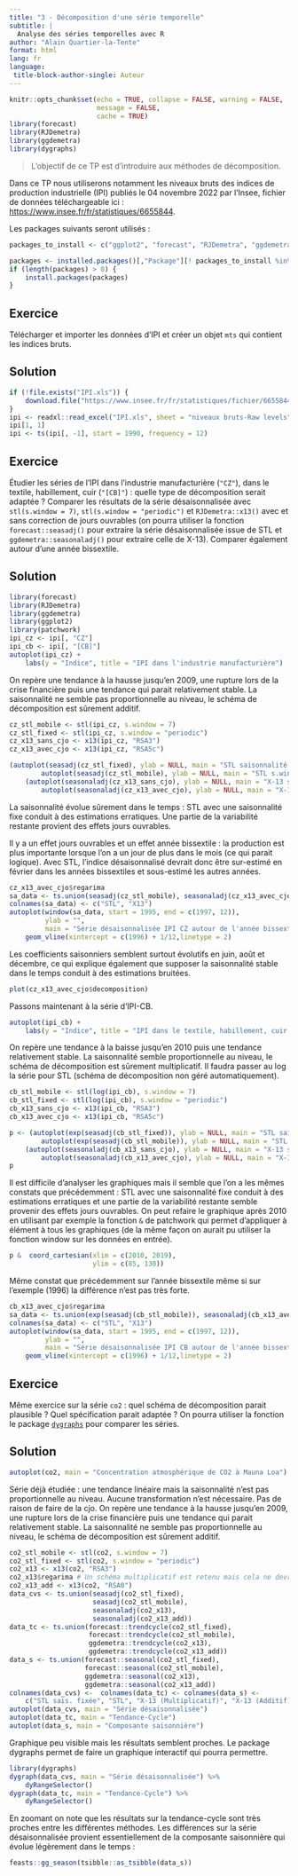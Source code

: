 ```yaml
---
title: "3 - Décomposition d'une série temporelle"
subtitle: |
  Analyse des séries temporelles avec R
author: "Alain Quartier-la-Tente"
format: html
lang: fr
language: 
 title-block-author-single: Auteur
---
```


```r
knitr::opts_chunk$set(echo = TRUE, collapse = FALSE, warning = FALSE,
					  message = FALSE,
					  cache = TRUE)
library(forecast)
library(RJDemetra)
library(ggdemetra)
library(dygraphs)
```


> L'objectif de ce TP est d'introduire aux méthodes de décomposition.

Dans ce TP nous utiliserons notamment les niveaux bruts des indices de production industrielle (IPI) publiés le 04 novembre 2022 par l'Insee, fichier de données téléchargeable ici : <https://www.insee.fr/fr/statistiques/6655844>.

Les packages suivants seront utilisés :

```r
packages_to_install <- c("ggplot2", "forecast", "RJDemetra", "ggdemetra", "dygraphs")

packages <- installed.packages()[,"Package"][! packages_to_install %in% installed.packages()[,"Package"]]
if (length(packages) > 0) {
	install.packages(packages)
}
```

::: callout-note
## Exercice
Télécharger et importer les données d'IPI et créer un objet `mts` qui contient les indices bruts.
:::

::: {.callout-tip collapse="true"}
## Solution
```r
if (!file.exists("IPI.xls")) {
	download.file("https://www.insee.fr/fr/statistiques/fichier/6655844/IPI_202209.xls", "IPI.xls")
}
ipi <- readxl::read_excel("IPI.xls", sheet = "niveaux bruts-Raw levels")
ipi[1, 1]
ipi <- ts(ipi[, -1], start = 1990, frequency = 12)
```
:::

::: callout-note
## Exercice
Étudier les séries de l'IPI dans l'industrie manufacturière (`"CZ"`), dans le textile, habillement, cuir (`"[CB]"`) : quelle type de décomposition serait adaptée ? 
Comparer les résultats de la série désaisonnalisée avec `stl(s.window = 7)`, `stl(s.window = "periodic")` et `RJDemetra::x13()` avec et sans correction de jours ouvrables (on pourra utiliser la fonction `forecast::seasadj()` pour extraire la série désaisonnalisée issue de STL et  `ggdemetra::seasonaladj()` pour extraire celle de X-13). Comparer également autour d'une année bissextile.
:::

::: {.callout-tip collapse="true"}
## Solution
```r
library(forecast)
library(RJDemetra)
library(ggdemetra)
library(ggplot2)
library(patchwork)
ipi_cz <- ipi[, "CZ"]
ipi_cb <- ipi[, "[CB]"]
autoplot(ipi_cz) +
	labs(y = "Indice", title = "IPI dans l'industrie manufacturière")
```
On repère une tendance à la hausse jusqu'en 2009, une rupture lors de la crise financière puis une tendance qui parait relativement stable.
La saisonnalité ne semble pas proportionnelle au niveau, le schéma de décomposition est sûrement additif.
```r
cz_stl_mobile <- stl(ipi_cz, s.window = 7)
cz_stl_fixed <- stl(ipi_cz, s.window = "periodic")
cz_x13_sans_cjo <- x13(ipi_cz, "RSA3")
cz_x13_avec_cjo <- x13(ipi_cz, "RSA5c")

(autoplot(seasadj(cz_stl_fixed), ylab = NULL, main = "STL saisonnalité fixée")  +
		autoplot(seasadj(cz_stl_mobile), ylab = NULL, main = "STL s.window=7")) /
	(autoplot(seasonaladj(cz_x13_sans_cjo), ylab = NULL, main = "X-13 sans CJO") +
	 	autoplot(seasonaladj(cz_x13_avec_cjo), ylab = NULL, main = "X-13 avec CJO"))
```
La saisonnalité évolue sûrement dans le temps : STL avec une saisonnalité fixe conduit à des estimations erratiques.
Une partie de la variabilité restante provient des effets jours ouvrables.

Il y a un effet jours ouvrables et un effet année bissextile : la production est plus importante lorsque l'on a un jour de plus dans le mois (ce qui parait logique).
Avec STL, l'indice désaisonnalisé devrait donc être sur-estimé en février dans les années bissextiles et sous-estimé les autres années.
```r
cz_x13_avec_cjo$regarima
sa_data <- ts.union(seasadj(cz_stl_mobile), seasonaladj(cz_x13_avec_cjo))
colnames(sa_data) <- c("STL", "X13")
autoplot(window(sa_data, start = 1995, end = c(1997, 12)),
		 ylab = "", 
		 main = "Série désaisonnalisée IPI CZ autour de l'année bissextile de 1996") + 
	geom_vline(xintercept = c(1996) + 1/12,linetype = 2)
```
Les coefficients saisonniers semblent surtout évolutifs en juin, août et décembre, ce qui explique également que supposer la saisonnalité stable dans le temps conduit à des estimations bruitées.
```r
plot(cz_x13_avec_cjo$decomposition)
```

Passons maintenant à la série d'IPI-CB.
```r
autoplot(ipi_cb) + 
	labs(y = "Indice", title = "IPI dans le textile, habillement, cuir (CB)")
```
On repère une tendance à la baisse jusqu'en 2010 puis une tendance relativement stable. 
La saisonnalité semble proportionnelle au niveau, le schéma de décomposition est sûrement multiplicatif. 
Il faudra passer au log la série pour STL (schéma de décomposition non géré automatiquement).
```r
cb_stl_mobile <- stl(log(ipi_cb), s.window = 7)
cb_stl_fixed <- stl(log(ipi_cb), s.window = "periodic")
cb_x13_sans_cjo <- x13(ipi_cb, "RSA3")
cb_x13_avec_cjo <- x13(ipi_cb, "RSA5c")

p <- (autoplot(exp(seasadj(cb_stl_fixed)), ylab = NULL, main = "STL saisonnalité fixée")  + 
	  	autoplot(exp(seasadj(cb_stl_mobile)), ylab = NULL, main = "STL s.window=7")) /
	(autoplot(seasonaladj(cb_x13_sans_cjo), ylab = NULL, main = "X-13 sans CJO") + 
	 	autoplot(seasonaladj(cb_x13_avec_cjo), ylab = NULL, main = "X-13 avec CJO"))
p
```
Il est difficile d'analyser les graphiques mais il semble que l'on a les mêmes constats que précédemment : STL avec une saisonnalité fixe conduit à des estimations erratiques et une partie de la variabilité restante semble provenir des effets jours ouvrables.
On peut refaire le graphique après 2010 en utilisant par exemple la fonction `&` de patchwork qui permet d'appliquer à élément à tous les graphiques
(de la même façon on aurait pu utiliser la fonction window sur les données en entrée).
```r
p &  coord_cartesian(xlim = c(2010, 2019),
					 ylim = c(85, 130))
```
Même constat que précédemment sur l'année bissextile même si sur l'exemple (1996) la différence n'est pas très forte.
```r
cb_x13_avec_cjo$regarima
sa_data <- ts.union(exp(seasadj(cb_stl_mobile)), seasonaladj(cb_x13_avec_cjo))
colnames(sa_data) <- c("STL", "X13")
autoplot(window(sa_data, start = 1995, end = c(1997, 12)),
		 ylab = "", 
		 main = "Série désaisonnalisée IPI CB autour de l'année bissextile de 1996") + 
	geom_vline(xintercept = c(1996) + 1/12,linetype = 2)
```
:::

::: callout-note
## Exercice
Même exercice sur la série `co2` : quel schéma de décomposition parait plausible ? Quel spécification parait adaptée ?
On pourra utiliser la fonction le package [`dygraphs`](https://rstudio.github.io/dygraphs/) pour comparer les séries.
:::

::: {.callout-tip collapse="true"}
## Solution
```r
autoplot(co2, main = "Concentration atmosphérique de CO2 à Mauna Loa")
```
Série déjà étudiée : une tendance linéaire mais la saisonnalité n'est pas proportionnelle au niveau.
Aucune transformation n'est nécessaire.
Pas de raison de faire de la cjo.
On repère une tendance à la hausse jusqu'en 2009, une rupture lors de la crise financière puis une tendance qui parait relativement stable.
La saisonnalité ne semble pas proportionnelle au niveau, le schéma de décomposition est sûrement additif.
```r
co2_stl_mobile <- stl(co2, s.window = 7)
co2_stl_fixed <- stl(co2, s.window = "periodic")
co2_x13 <- x13(co2, "RSA3")
co2_x13$regarima # Un schéma multiplicatif est retenu mais cela ne devrait pas changer les résultats
co2_x13_add <- x13(co2, "RSA0")
data_cvs <- ts.union(seasadj(co2_stl_fixed),
					 seasadj(co2_stl_mobile),
					 seasonaladj(co2_x13),
					 seasonaladj(co2_x13_add))
data_tc <- ts.union(forecast::trendcycle(co2_stl_fixed),
					forecast::trendcycle(co2_stl_mobile),
					ggdemetra::trendcycle(co2_x13),
					ggdemetra::trendcycle(co2_x13_add))
data_s <- ts.union(forecast::seasonal(co2_stl_fixed),
				   forecast::seasonal(co2_stl_mobile),
				   ggdemetra::seasonal(co2_x13),
				   ggdemetra::seasonal(co2_x13_add))
colnames(data_cvs) <-  colnames(data_tc) <- colnames(data_s) <-
	c("STL sais. fixée", "STL", "X-13 (Multiplicatif)", "X-13 (Additif)")
autoplot(data_cvs, main = "Série désaisonnalisée")
autoplot(data_tc, main = "Tendance-Cycle")
autoplot(data_s, main = "Composante saisonnière")
```
Graphique peu visible mais les résultats semblent proches.
Le package dygraphs permet de faire un graphique interactif qui pourra permettre.
```r
library(dygraphs)
dygraph(data_cvs, main = "Série désaisonnalisée") %>%
	dyRangeSelector()
dygraph(data_tc, main = "Tendance-Cycle") %>%
	dyRangeSelector()
```
En zoomant on note que les résultats sur la tendance-cycle sont très proches entre les différentes méthodes.
Les différences sur la série désaisonnalisée provient essentiellement de la composante saisonnière qui évolue légèrement dans le temps :
```r
feasts::gg_season(tsibble::as_tsibble(data_s))
```
:::
